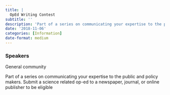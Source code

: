 ```yaml
---
title: |
  OpEd Writing Contest
subtitle: ''
description: 'Part of a series on communicating your expertise to the public and policy makers. '
date: '2018-11-06'
categories: [Information]
date-format: medium 
---
```


### Speakers  
General community

Part of a series on communicating your expertise to the public and policy makers. Submit a science related op-ed to a newspaper, journal, or online publisher to be eligible

